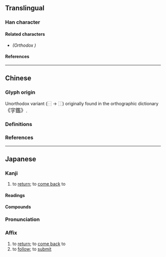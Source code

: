 {{also|歸|归}}
{{character info}}
==Translingual==
{{stroke order|type=jbw|strokes=10}}
{{Han simplified forms|歸|帰|归}}

===Han character===
{{Han char|rn=50|rad=巾|as=07|sn=10|four=27027|canj=LLSMB,IHSMB|ids=⿲丿丿帚(G),⿲丶丿帚(T),⿲丨丿帚(JK)}}

====Related characters====
* {{l|mul|[[歸]]}} ''(Orthodox {{w|Traditional Chinese|traditional form}})''

====References====
{{Han ref|kx=0332.121|dkj=08930|dj=0638.110|hdz=10739.160|uh=5E30}}

----

==Chinese==

===Glyph origin===
Unorthodox variant {{Han simp|歸|nocap=y}} (⿱{{l|zh|[[𠂤]][[止]]}} → ⿰{{l|zh|[[丨]][[丿]]}}) originally found in the {{w|Yuan dynasty}} orthographic dictionary <big>《字鑑》</big>.

===Definitions===
{{zh-see|歸}}

===References===
{{R:twedu|A02075-005#31}}

----

==Japanese==
{{ja-kanji forms|帰|歸}}

===Kanji===
{{ja-kanji|grade=2|rs=巾07|kyu=歸}}

# to [[return]]; to [[come back]] to

====Readings====
{{ja-readings
|goon=き
|kanon=き
|kun=かえ-る, かえ-す, とつ-ぐ, おく-る
}}

====Compounds====
{{der2|ja
|{{ja-r|帰%依|き%え}}: {{q|Buddhism}} {{l|en|refuge}}
|{{ja-r|帰%化|き%か}}: {{l|en|naturalization}}
|{{ja-r|帰%還|き%かん}}: {{l|en|repatriation}}
|{{ja-r|帰%京|き%きょう}}: to {{l|en|return}} to the {{l|en|capital}} ({{l|en|Tokyo}})
|{{ja-r|帰%国|き%こく}}: to {{l|en|return}} to one's {{l|en|country}}
|{{ja-r|帰%順|き%じゅん}}: {{l|en|submission}} to a {{l|en|government}} or {{l|en|ruler}}
|{{ja-r|帰%省|き%せい}}: {{l|en|homecoming}}; to {{l|en|return}} {{l|en|home}}
|{{ja-r|帰%属|き%ぞく}}: {{q|psychology}} {{l|en|attribution}}
|{{ja-r|帰%宅|き%たく}}: to {{l|en|return}} {{l|en|home}}
|{{ja-r|帰%納|き%のう}}: {{l|en|inductive reasoning}}
|{{ja-r|帰%阪|き%はん}}: to {{l|en|return}} to {{l|en|Osaka}}
}}
{{ja-kanjitab|き|yomi=on}}

===Pronunciation===
{{ja-pron|き|y=on}}

===Affix===
{{ja-pos|affix|き}}

# to [[return]]; to [[come back]] to
# to [[follow]]; to [[submit]]